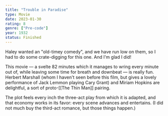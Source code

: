 ```yaml
---
title: "Trouble in Paradise"
type: Movie
date: 2023-01-30
rating: 8
genre: ["Pre-code"]
year: 1932
status: Finished
---
```


Haley wanted an "old-timey comedy", and we have run low on them, so I had to
do some crate-digging for this one. And I'm glad I did!

This movie — a svelte 82 minutes which it manages to wring
every minute out of, while leaving some time for breath and downbeat
— is really fun. Herbert Marshall (whom I haven't seen before this film,
but gives a lovely performance of Jack Lemmon playing Cary Grant) and Miriam
Hopkins are delightful, a sort of proto-[[The Thin Man]] pairing.

The plot feels every inch the three-act play from which it is adapted, and that
economy works in its favor: every scene advances and entertains. (I did not much
buy the third-act romance, but those things happen.)
